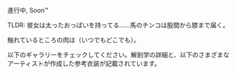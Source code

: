 
進行中, Soon&trade;

TLDR: 彼女は太ったおっぱいを持ってる......馬のチンコは股間から膝まで届く。

触れているところの肉は（いつでもどこでも）。

<StyledBlockquote blockquoteType={BlockquoteType.Info}>
以下のギャラリーをチェックしてください。解剖学の詳細と、以下のさまざまなアーティストが作成した参考衣装が記載されています。
</StyledBlockquote>